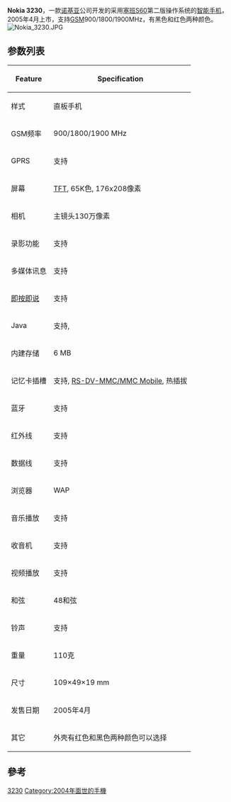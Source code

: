 '''Nokia 3230'''，一款[[诺基亚|诺基亚]]公司开发的采用[[塞班|塞班]][[S60|S60]]第二版操作系统的[[智能手机|智能手机]]，2005年4月上市，支持[[GSM|GSM]]900/1800/1900MHz，有黑色和红色两种颜色。
[[File:Nokia_3230.JPG|thumb]]
== 参数列表 ==
{| class="wikitable"
! Feature
! Specification
|-
| 样式 || 直板手机
|-
| GSM频率 || 900/1800/1900 MHz
|-
| GPRS || 支持
|-
| 屏幕 || [[TFT|TFT]], 65K色, 176x208像素
|-
| 相机 || 主镜头130万像素
|-
| 录影功能 || 支持
|-
| 多媒体讯息 || 支持
|-
| [[即按即说|即按即说]] || 支持
|-
| Java || 支持,
|-
| 内建存储 || 6 MB
|-
| 记忆卡插槽 || 支持, [[RS-MMC卡|RS-DV-MMC/MMC Mobile]], 热插拔
|-
| 蓝牙 || 支持
|-
| 红外线 || 支持
|-
| 数据线 || 支持
|-
| 浏览器 || WAP
|-
| 音乐播放 || 支持
|-
| 收音机 || 支持
|-
| 视频播放 || 支持
|-
| 和弦 || 48和弦
|-
| 铃声 || 支持
|-
| 重量 || 110克
|-
| 尺寸 || 109×49×19 mm
|-
| 发售日期 || 2005年4月
|-
| 其它 || 外壳有红色和黑色两种颜色可以选择
|}

== 參考 ==
<references />
{{Mobile-stub}}
{{Nokia phones}}

[[Category:诺基亚手机|3230]]
[[Category:2004年面世的手機|Category:2004年面世的手機]]